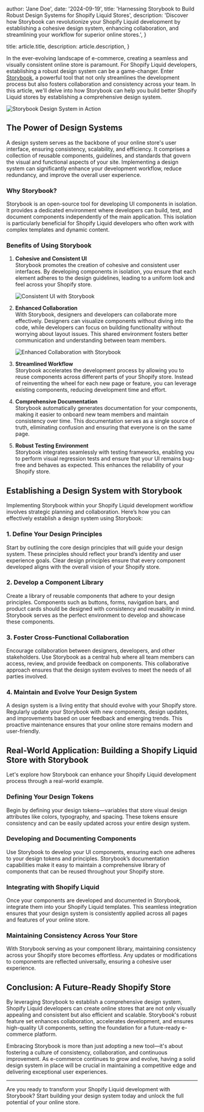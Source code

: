 
  author: 'Jane Doe',
  date: '2024-09-19',
  title: 'Harnessing Storybook to Build Robust Design Systems for Shopify Liquid Stores',
  description:
    'Discover how Storybook can revolutionize your Shopify Liquid development by establishing a cohesive design system, enhancing collaboration, and streamlining your workflow for superior online stores.',
}

  title: article.title,
  description: article.description,
}


In the ever-evolving landscape of e-commerce, creating a seamless and visually consistent online store is paramount. For Shopify Liquid developers, establishing a robust design system can be a game-changer. Enter [Storybook](https://storybook.js.org/), a powerful tool that not only streamlines the development process but also fosters collaboration and consistency across your team. In this article, we'll delve into how Storybook can help you build better Shopify Liquid stores by establishing a comprehensive design system.

<Image src={storybookImage} alt="Storybook Design System in Action" />

## The Power of Design Systems

A design system serves as the backbone of your online store's user interface, ensuring consistency, scalability, and efficiency. It comprises a collection of reusable components, guidelines, and standards that govern the visual and functional aspects of your site. Implementing a design system can significantly enhance your development workflow, reduce redundancy, and improve the overall user experience.

### Why Storybook?

Storybook is an open-source tool for developing UI components in isolation. It provides a dedicated environment where developers can build, test, and document components independently of the main application. This isolation is particularly beneficial for Shopify Liquid developers who often work with complex templates and dynamic content.

### Benefits of Using Storybook

1. **Cohesive and Consistent UI**  
   Storybook promotes the creation of cohesive and consistent user interfaces. By developing components in isolation, you ensure that each element adheres to the design guidelines, leading to a uniform look and feel across your Shopify store.

   <Image src={consistencyImage} alt="Consistent UI with Storybook" />

2. **Enhanced Collaboration**  
   With Storybook, designers and developers can collaborate more effectively. Designers can visualize components without diving into the code, while developers can focus on building functionality without worrying about layout issues. This shared environment fosters better communication and understanding between team members.

   <Image src={collaborationImage} alt="Enhanced Collaboration with Storybook" />

3. **Streamlined Workflow**  
   Storybook accelerates the development process by allowing you to reuse components across different parts of your Shopify store. Instead of reinventing the wheel for each new page or feature, you can leverage existing components, reducing development time and effort.

4. **Comprehensive Documentation**  
   Storybook automatically generates documentation for your components, making it easier to onboard new team members and maintain consistency over time. This documentation serves as a single source of truth, eliminating confusion and ensuring that everyone is on the same page.

5. **Robust Testing Environment**  
   Storybook integrates seamlessly with testing frameworks, enabling you to perform visual regression tests and ensure that your UI remains bug-free and behaves as expected. This enhances the reliability of your Shopify store.

## Establishing a Design System with Storybook

Implementing Storybook within your Shopify Liquid development workflow involves strategic planning and collaboration. Here’s how you can effectively establish a design system using Storybook:

### 1. Define Your Design Principles

Start by outlining the core design principles that will guide your design system. These principles should reflect your brand’s identity and user experience goals. Clear design principles ensure that every component developed aligns with the overall vision of your Shopify store.

### 2. Develop a Component Library

Create a library of reusable components that adhere to your design principles. Components such as buttons, forms, navigation bars, and product cards should be designed with consistency and reusability in mind. Storybook serves as the perfect environment to develop and showcase these components.

### 3. Foster Cross-Functional Collaboration

Encourage collaboration between designers, developers, and other stakeholders. Use Storybook as a central hub where all team members can access, review, and provide feedback on components. This collaborative approach ensures that the design system evolves to meet the needs of all parties involved.

### 4. Maintain and Evolve Your Design System

A design system is a living entity that should evolve with your Shopify store. Regularly update your Storybook with new components, design updates, and improvements based on user feedback and emerging trends. This proactive maintenance ensures that your online store remains modern and user-friendly.

## Real-World Application: Building a Shopify Liquid Store with Storybook

Let's explore how Storybook can enhance your Shopify Liquid development process through a real-world example.

### Defining Your Design Tokens

Begin by defining your design tokens—variables that store visual design attributes like colors, typography, and spacing. These tokens ensure consistency and can be easily updated across your entire design system.

### Developing and Documenting Components

Use Storybook to develop your UI components, ensuring each one adheres to your design tokens and principles. Storybook’s documentation capabilities make it easy to maintain a comprehensive library of components that can be reused throughout your Shopify store.

### Integrating with Shopify Liquid

Once your components are developed and documented in Storybook, integrate them into your Shopify Liquid templates. This seamless integration ensures that your design system is consistently applied across all pages and features of your online store.

### Maintaining Consistency Across Your Store

With Storybook serving as your component library, maintaining consistency across your Shopify store becomes effortless. Any updates or modifications to components are reflected universally, ensuring a cohesive user experience.

## Conclusion: A Future-Ready Shopify Store

By leveraging Storybook to establish a comprehensive design system, Shopify Liquid developers can create online stores that are not only visually appealing and consistent but also efficient and scalable. Storybook's robust feature set enhances collaboration, accelerates development, and ensures high-quality UI components, setting the foundation for a future-ready e-commerce platform.

Embracing Storybook is more than just adopting a new tool—it's about fostering a culture of consistency, collaboration, and continuous improvement. As e-commerce continues to grow and evolve, having a solid design system in place will be crucial in maintaining a competitive edge and delivering exceptional user experiences.

---

Are you ready to transform your Shopify Liquid development with Storybook? Start building your design system today and unlock the full potential of your online store.
